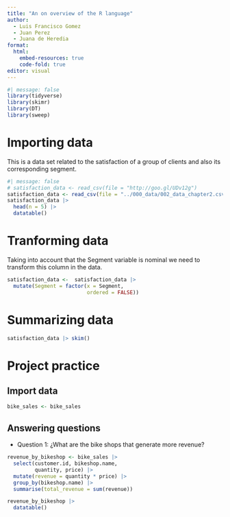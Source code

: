 ---
title: "An on overview of the R language"
author: 
  - Luis Francisco Gomez
  - Juan Perez
  - Juana de Heredia
format: 
  html:
    embed-resources: true
    code-fold: true
editor: visual
---

```{r}
#| message: false
library(tidyverse)
library(skimr)
library(DT)
library(sweep)
```

# Importing data

This is a data set related to the satisfaction of a group of clients and also its corresponding segment.

```{r}
#| message: false
# satisfaction_data <- read_csv(file = "http://goo.gl/UDv12g")
satisfaction_data <- read_csv(file = "../000_data/002_data_chapter2.csv")
satisfaction_data |> 
  head(n = 5) |> 
  datatable()
```

# Tranforming data

Taking into account that the Segment variable is nominal we need to transform this column in the data.

```{r}
satisfaction_data <-  satisfaction_data |> 
  mutate(Segment = factor(x = Segment,
                          ordered = FALSE))
```

# Summarizing data

```{r}
satisfaction_data |> skim()
```

# Project practice

## Import data

```{r}
bike_sales <- bike_sales
```

## Answering questions

-   Question 1: ¿What are the bike shops that generate more revenue?

```{r}
revenue_by_bikeshop <- bike_sales |> 
  select(customer.id, bikeshop.name,
         quantity, price) |> 
  mutate(revenue = quantity * price) |> 
  group_by(bikeshop.name) |> 
  summarise(total_revenue = sum(revenue))

revenue_by_bikeshop |> 
  datatable()
```

